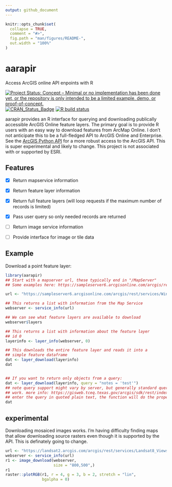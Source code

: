 ```yaml
---
output: github_document
---
```


<!-- README.md is generated from README.Rmd. Please edit that file -->

```r
knitr::opts_chunk$set(
  collapse = TRUE,
  comment = "#>",
  fig.path = "man/figures/README-",
  out.width = "100%"
)
```

# aarapir

Access ArcGIS online API enpoints with R

<!-- badges: start -->
[![Project Status: Concept – Minimal or no implementation has been done yet, or the repository is only intended to be a limited example, demo, or proof-of-concept.](https://www.repostatus.org/badges/latest/concept.svg)](https://www.repostatus.org/#concept)
[![CRAN_Status_Badge](https://www.r-pkg.org/badges/version/aarapir)](https://cran.r-project.org/package=aarapir)
[![R build status](https://github.com/mps9506/aarapir/workflows/R-CMD-check/badge.svg)](https://github.com/mps9506/aarapir/actions)
<!-- badges: end -->

aarapir provides an R interface for querying and downloading publically accessible ArcGIS Online feature layers. The primary goal is to provide R users with an easy way to download features from ArcMap Online. I don't not anticipate this to be a full-fledged API to ArcGIS Online and Enterprise. See the [ArcGIS Python API](https://github.com/Esri/arcgis-python-api) for a more robust access to the ArcGIS API. This is super experimental and likely to change. This project is not associated with or supported by ESRI.

## Features

- [x] Return mapservice information

- [x] Return feature layer information

- [x] Return full feature layers (will loop requests if the maximum number of records is limited)

- [x] Pass user query so only needed records are returned

- [ ] Return image service information

- [ ] Provide interface for image or tile data

## Example


Download a point feature layer:

```r
library(aarapir)
## Start with a mapserver url, these typically end in "/MapServer"
## Some examples here: https://sampleserver6.arcgisonline.com/arcgis/rest/services

url <- "https://sampleserver6.arcgisonline.com/arcgis/rest/services/WindTurbines/MapServer"

## This returns a list with information from the Map Service
webserver <- service_info(url)

## We can see what feature layers are available to download
webserver$layers

## This returns a list with information about the feature layer
## id 0
layerinfo <- layer_info(webserver, 0)

## This downloads the entire feature layer and reads it into a
## simple feature dataframe
dat <- layer_download(layerinfo)
dat


## If you want to return only objects from a query:
dat <- layer_download(layerinfo, query = "notes = 'test'")
## note query support might vary by server, but generally standard query functions
## work. more info: https://gisweb.tceq.texas.gov/arcgis/sdk/rest/index.html#/Query_Map_Service_Layer/02ss0000000r000000/
## enter the query in quoted plain text, the function will do the proper URI encoding
dat
```



## experimental

Downloading mosaiced images works. I'm having difficulty finding maps that allow downloading source rasters even though it is supported by the API. This is definately going to change.

```r
url <- "https://landsat2.arcgis.com/arcgis/rest/services/Landsat8_Views/ImageServer"
webserver <- service_info(url)
r1 <- image_download(webserver,
                     size = "800,500",)
r1
raster::plotRGB(r1, r = 4, g = 3, b = 2, stretch = "lin",
                bgalpha = 0)
```

